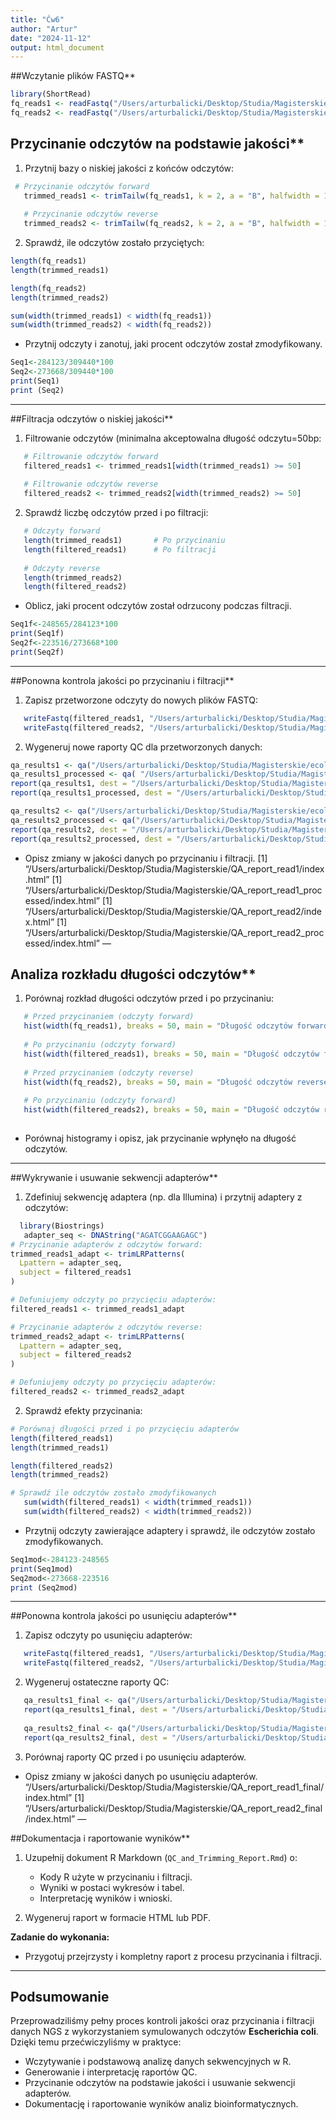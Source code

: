 ```yaml
---
title: "Ćw6"
author: "Artur"
date: "2024-11-12"
output: html_document
---
```

##Wczytanie plików FASTQ**

```R
library(ShortRead)
fq_reads1 <- readFastq("/Users/arturbalicki/Desktop/Studia/Magisterskie/ecoli_simulated1_with_adapters.fq")
fq_reads2 <- readFastq("/Users/arturbalicki/Desktop/Studia/Magisterskie/ecoli_simulated2_with_adapters.fq")
```

## Przycinanie odczytów na podstawie jakości**

1. Przytnij bazy o niskiej jakości z końców odczytów:

```r
 # Przycinanie odczytów forward
   trimmed_reads1 <- trimTailw(fq_reads1, k = 2, a = "B", halfwidth = 1)
   
   # Przycinanie odczytów reverse
   trimmed_reads2 <- trimTailw(fq_reads2, k = 2, a = "B", halfwidth = 1)
```
   

2. Sprawdź, ile odczytów zostało przyciętych:

```r
length(fq_reads1)
length(trimmed_reads1)

length(fq_reads2)
length(trimmed_reads2)

sum(width(trimmed_reads1) < width(fq_reads1))
sum(width(trimmed_reads2) < width(fq_reads2))
```

- Przytnij odczyty i zanotuj, jaki procent odczytów został zmodyfikowany.
```r
Seq1<-284123/309440*100
Seq2<-273668/309440*100
print(Seq1)
print (Seq2)
```
---

##Filtracja odczytów o niskiej jakości**

1. Filtrowanie odczytów (minimalna akceptowalna długość odczytu=50bp:

```R
   # Filtrowanie odczytów forward
   filtered_reads1 <- trimmed_reads1[width(trimmed_reads1) >= 50]
   
   # Filtrowanie odczytów reverse
   filtered_reads2 <- trimmed_reads2[width(trimmed_reads2) >= 50]
```

2. Sprawdź liczbę odczytów przed i po filtracji:

```R
   # Odczyty forward
   length(trimmed_reads1)       # Po przycinaniu
   length(filtered_reads1)      # Po filtracji
   
   # Odczyty reverse
   length(trimmed_reads2)
   length(filtered_reads2)
```

- Oblicz, jaki procent odczytów został odrzucony podczas filtracji.
```r
Seq1f<-248565/284123*100
print(Seq1f)
Seq2f<-223516/273668*100
print(Seq2f)
```
---

##Ponowna kontrola jakości po przycinaniu i filtracji**


1. Zapisz przetworzone odczyty do nowych plików FASTQ:

```R
   writeFastq(filtered_reads1, "/Users/arturbalicki/Desktop/Studia/Magisterskie/ecoli_simulated1_processed.fq")
   writeFastq(filtered_reads2, "/Users/arturbalicki/Desktop/Studia/Magisterskie/ecoli_simulated2_processed.fq")
```

2. Wygeneruj nowe raporty QC dla przetworzonych danych:

```R
qa_results1 <- qa("/Users/arturbalicki/Desktop/Studia/Magisterskie/ecoli_simulated1_with_adapters.fq", type = "fastq")   
qa_results1_processed <- qa( "/Users/arturbalicki/Desktop/Studia/Magisterskie/ecoli_simulated1_processed.fq", type = "fastq")
report(qa_results1, dest = "/Users/arturbalicki/Desktop/Studia/Magisterskie/QA_report_read1")
report(qa_results1_processed, dest = "/Users/arturbalicki/Desktop/Studia/Magisterskie/QA_report_read1_processed")

qa_results2 <- qa("/Users/arturbalicki/Desktop/Studia/Magisterskie/ecoli_simulated2_with_adapters.fq", type = "fastq")   
qa_results2_processed <- qa("/Users/arturbalicki/Desktop/Studia/Magisterskie/ecoli_simulated2_processed.fq", type = "fastq")
report(qa_results2, dest = "/Users/arturbalicki/Desktop/Studia/Magisterskie/QA_report_read2")
report(qa_results2_processed, dest = "/Users/arturbalicki/Desktop/Studia/Magisterskie/QA_report_read2_processed")
```

- Opisz zmiany w jakości danych po przycinaniu i filtracji.
[1] "/Users/arturbalicki/Desktop/Studia/Magisterskie/QA_report_read1/index.html"
[1] "/Users/arturbalicki/Desktop/Studia/Magisterskie/QA_report_read1_processed/index.html"
[1] "/Users/arturbalicki/Desktop/Studia/Magisterskie/QA_report_read2/index.html"
[1] "/Users/arturbalicki/Desktop/Studia/Magisterskie/QA_report_read2_processed/index.html"
---

## Analiza rozkładu długości odczytów**

1. Porównaj rozkład długości odczytów przed i po przycinaniu:

```R
   # Przed przycinaniem (odczyty forward)
   hist(width(fq_reads1), breaks = 50, main = "Długość odczytów forward przed przycinaniem", xlab = "Długość (bp)")
   
   # Po przycinaniu (odczyty forward)
   hist(width(filtered_reads1), breaks = 50, main = "Długość odczytów forward po przycinaniu", xlab = "Długość (bp)")
   
   # Przed przycinaniem (odczyty reverse)
   hist(width(fq_reads2), breaks = 50, main = "Długość odczytów reverse przed przycinaniem", xlab = "Długość (bp)")
   
   # Po przycinaniu (odczyty forward)
   hist(width(filtered_reads2), breaks = 50, main = "Długość odczytów reverse po przycinaniu", xlab = "Długość (bp)")
   
```

- Porównaj histogramy i opisz, jak przycinanie wpłynęło na długość odczytów.

---

##Wykrywanie i usuwanie sekwencji adapterów**

1. Zdefiniuj sekwencję adaptera (np. dla Illumina) i przytnij adaptery z odczytów:

```R
  library(Biostrings)
   adapter_seq <- DNAString("AGATCGGAAGAGC")
# Przycinanie adapterów z odczytów forward:
trimmed_reads1_adapt <- trimLRPatterns(
  Lpattern = adapter_seq,
  subject = filtered_reads1
)

# Defuniujemy odczyty po przycięciu adapterów:
filtered_reads1 <- trimmed_reads1_adapt

# Przycinanie adapterów z odczytów reverse:
trimmed_reads2_adapt <- trimLRPatterns(
  Lpattern = adapter_seq,
  subject = filtered_reads2
)

# Defuniujemy odczyty po przycięciu adapterów:
filtered_reads2 <- trimmed_reads2_adapt

```

2. Sprawdź efekty przycinania:

```R
# Porównaj długości przed i po przycięciu adapterów
length(filtered_reads1)
length(trimmed_reads1)

length(filtered_reads2)
length(trimmed_reads2)

# Sprawdź ile odczytów zostało zmodyfikowanych
   sum(width(filtered_reads1) < width(trimmed_reads1))
   sum(width(filtered_reads2) < width(trimmed_reads2))
```


- Przytnij odczyty zawierające adaptery i sprawdź, ile odczytów zostało zmodyfikowanych.
```r
Seq1mod<-284123-248565
print(Seq1mod)
Seq2mod<-273668-223516
print (Seq2mod)
```
---

##Ponowna kontrola jakości po usunięciu adapterów**

1. Zapisz odczyty po usunięciu adapterów:

```R
   writeFastq(filtered_reads1, "/Users/arturbalicki/Desktop/Studia/Magisterskie/ecoli_simulated1_final.fq")
   writeFastq(filtered_reads2, "/Users/arturbalicki/Desktop/Studia/Magisterskie/ecoli_simulated2_final.fq")
```

2. Wygeneruj ostateczne raporty QC:

```R
   qa_results1_final <- qa("/Users/arturbalicki/Desktop/Studia/Magisterskie/ecoli_simulated1_final.fq", type = "fastq")
   report(qa_results1_final, dest = "/Users/arturbalicki/Desktop/Studia/Magisterskie/QA_report_read1_final")
   
   qa_results2_final <- qa("/Users/arturbalicki/Desktop/Studia/Magisterskie/ecoli_simulated2_final.fq", type = "fastq")
   report(qa_results2_final, dest = "/Users/arturbalicki/Desktop/Studia/Magisterskie/QA_report_read2_final")
```

3. Porównaj raporty QC przed i po usunięciu adapterów.


- Opisz zmiany w jakości danych po usunięciu adapterów.
"/Users/arturbalicki/Desktop/Studia/Magisterskie/QA_report_read1_final/index.html"
[1] "/Users/arturbalicki/Desktop/Studia/Magisterskie/QA_report_read2_final/index.html"
---

##Dokumentacja i raportowanie wyników**

1. Uzupełnij dokument R Markdown (`QC_and_Trimming_Report.Rmd`) o:

   - Kody R użyte w przycinaniu i filtracji.
   - Wyniki w postaci wykresów i tabel.
   - Interpretację wyników i wnioski.

2. Wygeneruj raport w formacie HTML lub PDF.

**Zadanie do wykonania:**

- Przygotuj przejrzysty i kompletny raport z procesu przycinania i filtracji.

---

## **Podsumowanie**

Przeprowadziliśmy pełny proces kontroli jakości oraz przycinania i filtracji danych NGS z wykorzystaniem symulowanych odczytów **Escherichia coli**. Dzięki temu przećwiczyliśmy w praktyce:

- Wczytywanie i podstawową analizę danych sekwencyjnych w R.
- Generowanie i interpretację raportów QC.
- Przycinanie odczytów na podstawie jakości i usuwanie sekwencji adapterów.
- Dokumentację i raportowanie wyników analiz bioinformatycznych.

